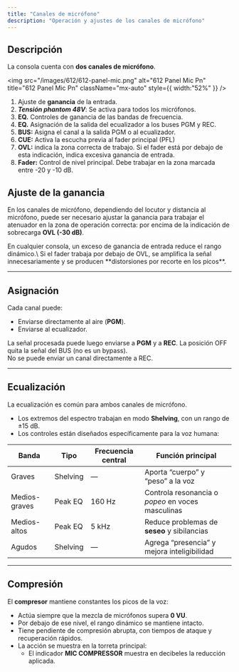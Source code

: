 ```yaml
---
title: "Canales de micrófono"
description: "Operación y ajustes de los canales de micrófono"
---
```


## Descripción

La consola cuenta con **dos canales de micrófono**.

<img
  src="/images/612/612-panel-mic.png"
  alt="612 Panel Mic Pn"
  title="612 Panel Mic Pn"
  className="mx-auto"
  style={{ width:"52%" }}
/>

1. Ajuste de **ganancia** de la entrada.
2. **_Tensión phantom 48V_**: Se activa para todos los micrófonos.
3. **EQ.** Controles de ganancia de las bandas de frecuencia.
4. **EQ.** Asignación de la salida del ecualizador a los buses PGM y REC.
5. **BUS:** Asigna el canal a la salida PGM o al ecualizador.
6. **CUE:** Activa la escucha previa al fader principal (<Tooltip tip="Pre-Fader LEvel">PFL</Tooltip>)
7. **OVL:** indica la zona correcta de trabajo. Si el fader está por debajo de esta indicación, indica excesiva ganancia de entrada.
8. **Fader:** Control de nivel principal. Debe trabajar en la zona marcada entre -20  y -10 dB.

## Ajuste de la ganancia

En los canales de micrófono, dependiendo del locutor y distancia al micrófono, puede ser necesario ajustar la ganancia para trabajar el atenuador en la zona de operación correcta: por encima de la indicación de sobrecarga **OVL (-30 dB)**.

<Warning>
  En cualquier consola, un exceso de ganancia de entrada reduce el rango dinámico.\
  Si el fader trabaja por debajo de OVL, se amplifica la señal innecesariamente y se producen **distorsiones por recorte en los picos**.
</Warning>

---

## Asignación

Cada canal puede:

- Enviarse directamente al aire (**PGM**).
- Enviarse al ecualizador.

La señal procesada puede luego enviarse a **PGM** y a **REC**. La posición OFF quita la señal del BUS (no es un bypass).\
No se puede enviar un canal directamente a REC.

---

## Ecualización

La ecualización es común para ambos canales de micrófono.

- Los extremos del espectro trabajan en modo **Shelving**, con un rango de ±15 dB.
- Los controles están diseñados específicamente para la voz humana:

| Banda         | Tipo     | Frecuencia central | Función principal                                 |
| ------------- | -------- | ------------------ | ------------------------------------------------- |
| Graves        | Shelving | —                  | Aporta “cuerpo” y “peso” a la voz                 |
| Medios-graves | Peak EQ  | 160 Hz             | Controla resonancia o _popeo_ en voces masculinas |
| Medios-altos  | Peak EQ  | 5 kHz              | Reduce problemas de **seseo** y sibilancias       |
| Agudos        | Shelving | —                  | Agrega “presencia” y mejora inteligibilidad       |

---

## Compresión

El **compresor** mantiene constantes los picos de la voz:

- Actúa siempre que la mezcla de micrófonos supera **0 VU**.
- Por debajo de ese nivel, el rango dinámico se mantiene intacto.
- Tiene pendiente de compresión abrupta, con tiempos de ataque y recuperación rápidos.
- La acción se muestra en la torreta principal:
  - El indicador **MIC COMPRESSOR** muestra en decibeles la reducción aplicada.